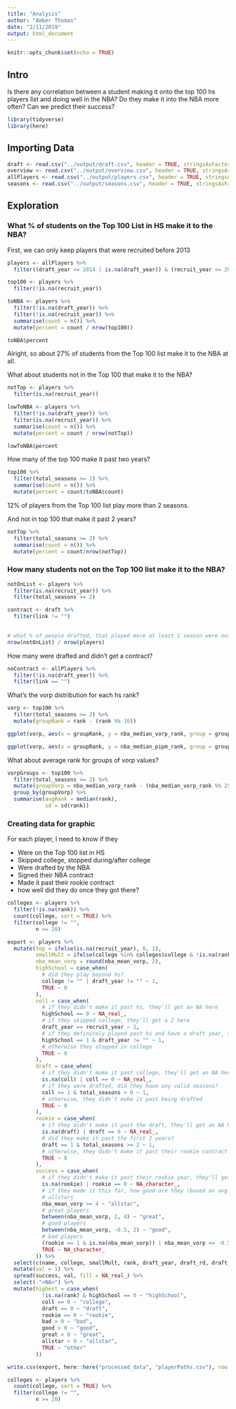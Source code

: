 ```yaml
---
title: "Analysis"
author: "Amber Thomas"
date: "2/11/2019"
output: html_document
---
```


```r
knitr::opts_chunk$set(echo = TRUE)
```

## Intro

Is there any correlation between a student making it onto the top 100 hs players list and doing well in the NBA? Do they make it into the NBA more often? Can we predict their success? 

```r
library(tidyverse)
library(here)
```


## Importing Data

```r
draft <- read.csv("../output/draft.csv", header = TRUE, stringsAsFactors = FALSE)
overview <- read.csv("../output/overview.csv", header = TRUE, stringsAsFactors = FALSE)
allPlayers <- read.csv("../output/players.csv", header = TRUE, stringsAsFactors = FALSE)
seasons <- read.csv("../output/seasons.csv", header = TRUE, stringsAsFactors = FALSE)
```


## Exploration

### What % of students on the Top 100 List in HS make it to the NBA? 

First, we can only keep players that were recruited before 2013

```r
players <- allPlayers %>% 
  filter((draft_year <= 2014 | is.na(draft_year)) & (recruit_year <= 2013 | is.na(recruit_year)))
```

```r
top100 <- players %>% 
  filter(!is.na(recruit_year))

toNBA <- players %>% 
  filter(!is.na(draft_year)) %>% 
  filter(!is.na(recruit_year)) %>% 
  summarise(count = n()) %>% 
  mutate(percent = count / nrow(top100))

toNBA$percent
```

Alright, so about 27% of students from the Top 100 list make it to the NBA at all. 

What about students not in the Top 100 that make it to the NBA?

```r
notTop <- players %>% 
  filter(is.na(recruit_year))

lowToNBA <- players %>% 
  filter(!is.na(draft_year)) %>% 
  filter(is.na(recruit_year)) %>% 
  summarise(count = n()) %>% 
  mutate(percent = count / nrow(notTop))

lowToNBA$percent
```
How many of the top 100 make it past two years? 

```r
top100 %>% 
  filter(total_seasons >= 2) %>% 
  summarise(count = n()) %>% 
  mutate(percent = count/toNBA$count)
```
12% of players from the Top 100 list play more than 2 seasons. 

And not in top 100 that make it past 2 years? 

```r
notTop %>% 
  filter(total_seasons >= 2) %>% 
  summarise(count = n()) %>% 
  mutate(percent = count/nrow(notTop))
```


### How many students not on the Top 100 list make it to the NBA? 

```r
notOnList <- players %>% 
  filter(is.na(recruit_year)) %>% 
  filter(total_seasons >= 2)

contract <- draft %>% 
  filter(link != "")
  

# what % of people drafted, that played more at least 1 season were not on Top 100 for high school?
nrow(notOnList) / nrow(players)
```


How many were drafted and didn't get a contract? 

```r
noContract <- allPlayers %>% 
  filter(!is.na(draft_year)) %>% 
  filter(link == "")
```

What's the vorp distribution for each hs rank? 

```r
vorp <- top100 %>% 
  filter(total_seasons >= 2) %>% 
  mutate(groupRank = rank - (rank %% 10))

ggplot(vorp, aes(x = groupRank, y = nba_median_vorp_rank, group = groupRank)) + geom_boxplot()
```

```r
ggplot(vorp, aes(x = groupRank, y = nba_median_pipm_rank, group = groupRank)) + geom_boxplot()
```

What about average rank for groups of vorp values? 

```r
vorpGroups <- top100 %>% 
  filter(total_seasons >= 2) %>% 
  mutate(groupVorp = nba_median_vorp_rank - (nba_median_vorp_rank %% 25)) %>% 
  group_by(groupVorp) %>% 
  summarise(avgRank = median(rank),
            sd = sd(rank))
```

### Creating data for graphic

For each player, I need to know if they

* Were on the Top 100 list in HS
* Skipped college, stopped during/after college
* Were drafted by the NBA
* Signed their NBA contract
* Made it past their rookie contract
* how well did they do once they got there? 

```r
colleges <- players %>% 
  filter(!is.na(rank)) %>% 
  count(college, sort = TRUE) %>% 
  filter(college != "",
         n >= 20)
```

```r
export <- players %>% 
  mutate(top = ifelse(is.na(recruit_year), 0, 1),
         smallMult = ifelse(college %in% colleges$college & !is.na(rank), 1, 0),
         nba_mean_vorp = round(nba_mean_vorp, 2),
         highSchool = case_when(
           # did they play beyond hs?
           college != "" | draft_year != "" ~ 1,
           TRUE ~ 0
         ),
         coll = case_when(
           # if they didn't make it past hs, they'll get an NA here
           highSchool == 0 ~ NA_real_,
           # if they skipped college, they'll get a 2 here
           draft_year == recruit_year ~ 2,
           # if they definitely played past hs and have a draft year, then they made it past college
           highSchool == 1 & draft_year != "" ~ 1,
           # otherwise they stopped in college
           TRUE ~ 0
         ),
         draft = case_when(
           # if they didn't make it past college, they'll get an NA here
           is.na(coll) | coll == 0 ~ NA_real_,
           # if they were drafted, did they have any valid seasons? 
           coll >= 1 & total_seasons > 0 ~ 1,
           # otherwise, they didn't make it past being drafted
           TRUE ~ 0
         ),
         rookie = case_when(
           # if they didn't make it past the draft, they'll get an NA here
           is.na(draft) | draft == 0 ~ NA_real_,
           # did they make it past the first 2 years? 
           draft == 1 & total_seasons >= 2 ~ 1,
           # otherwise, they didn't make it past their rookie contract
           TRUE ~ 0
         ),
         success = case_when(
           # if they didn't make it past their rookie year, they'll get an NA here
           is.na(rookie) | rookie == 0 ~ NA_character_,
           # if they made it this far, how good are they (based on avg. vorp score?)
           # allstars
           nba_mean_vorp >= 4 ~ "allstar",
           # great players
           between(nba_mean_vorp, 2, 4) ~ "great",
           # good players
           between(nba_mean_vorp, -0.5, 2) ~ "good",
           # bad players
           (rookie == 1 & is.na(nba_mean_vorp)) | nba_mean_vorp <= -0.5  ~ "bad",
           TRUE ~ NA_character_
         )) %>% 
  select(c(name, college, smallMult, rank, draft_year, draft_rd, draft_pk, recruit_year, nba_mean_vorp, top, highSchool, coll, draft, rookie, success))  %>% 
  mutate(val = 1) %>% 
  spread(success, val, fill = NA_real_) %>% 
  select(-"<NA>") %>% 
  mutate(highest = case_when(
           !is.na(rank) & highSchool == 0 ~ "highSchool",
           coll == 0 ~ "college",
           draft == 0 ~ "draft",
           rookie == 0 ~ "rookie",
           bad > 0 ~ "bad",
           good > 0 ~ "good",
           great > 0 ~ "great",
           allstar > 0 ~ "allstar",
           TRUE ~ "other"
         ))

write.csv(export, here::here("processed_data", "playerPaths.csv"), row.names = FALSE, na = "")
```

```r
colleges <- players %>% 
  count(college, sort = TRUE) %>% 
  filter(college != "",
         n >= 20)
```



